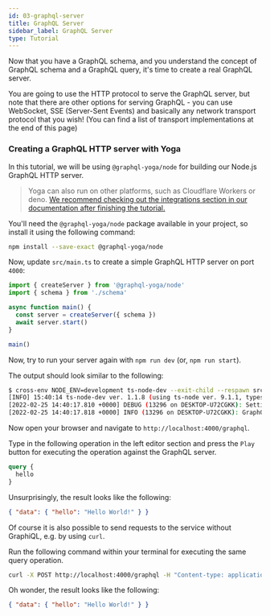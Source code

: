 ```yaml
---
id: 03-graphql-server
title: GraphQL Server
sidebar_label: GraphQL Server
type: Tutorial
---
```


Now that you have a GraphQL schema, and you understand the concept of GraphQL schema and a GraphQL query, it's time to create a real GraphQL server.

You are going to use the HTTP protocol to serve the GraphQL server, but note that there are other options for serving GraphQL - you can use WebSocket, SSE (Server-Sent Events) and basically any network transport protocol that you wish! (You can find a list of transport implementations at the end of this page)

### Creating a GraphQL HTTP server with Yoga

In this tutorial, we will be using `@graphql-yoga/node` for building our Node.js GraphQL HTTP server.

> Yoga can also run on other platforms, such as Cloudflare Workers or deno. [We recommend checking out the integrations section in our documentation after finishing the tutorial.](/docs/integrations/integration-with-cloudflare-workers)

<Instruction>

You'll need the `@graphql-yoga/node` package available in your project, so install it using the following command:

```bash
npm install --save-exact @graphql-yoga/node
```

</Instruction>

<Instruction>

Now, update `src/main.ts` to create a simple GraphQL HTTP server on port `4000`:

```typescript
import { createServer } from '@graphql-yoga/node'
import { schema } from './schema'

async function main() {
  const server = createServer({ schema })
  await server.start()
}

main()
```

</Instruction>

Now, try to run your server again with `npm run dev` (or, `npm run start`).

The output should look similar to the following:

```bash
$ cross-env NODE_ENV=development ts-node-dev --exit-child --respawn src/main.ts
[INFO] 15:40:14 ts-node-dev ver. 1.1.8 (using ts-node ver. 9.1.1, typescript ver. 4.5.5)
[2022-02-25 14:40:17.810 +0000] DEBUG (13296 on DESKTOP-U72CGKK): Setting up server.
[2022-02-25 14:40:17.818 +0000] INFO (13296 on DESKTOP-U72CGKK): GraphQL Server running at http://127.0.0.1:4000/graphql.
```

Now open your browser and navigate to `http://localhost:4000/graphql`.

<Instruction>

Type in the following operation in the left editor section and press the `Play` button for executing the operation against the GraphQL server.

```graphql
query {
  hello
}
```

</Instruction>

Unsurprisingly, the result looks like the following:

```json
{ "data": { "hello": "Hello World!" } }
```

Of course it is also possible to send requests to the service without GraphiQL, e.g. by using `curl`.

<Instruction>

Run the following command within your terminal for executing the same query operation.

```bash
curl -X POST http://localhost:4000/graphql -H "Content-type: application/json" --data-raw '{"query": "query { hello }"}'
```

</Instruction>

Oh wonder, the result looks like the following:

```json
{ "data": { "hello": "Hello World!" } }
```
